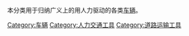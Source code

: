 本分类用于归纳广义上的用人力驱动的各类[[车辆|车辆]]。

[[Category:车辆|Category:车辆]]
[[Category:人力交通工具|Category:人力交通工具]]
[[Category:道路运输工具‎|Category:道路运输工具‎]]